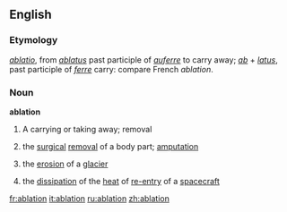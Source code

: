 ==English==
===Etymology===
{{L.}} ''[[ablatio]]'', from ''[[ablatus]]'' past participle of ''[[auferre]]'' to carry away; ''[[ab]]'' + ''[[latus]]'', past participle of ''[[ferre]]'' carry: compare French ''ablation''.

===Noun===
{{wikipedia}}
'''ablation'''
#A carrying or taking away; removal
#{{medicine}} the [[surgical]] [[removal]] of a body part; [[amputation]]
#{{geology}} the [[erosion]] of a [[glacier]]
# the [[dissipation]] of the [[heat]] of [[re-entry]] of a [[spacecraft]]

[[fr:ablation]]
[[it:ablation]]
[[ru:ablation]]
[[zh:ablation]]